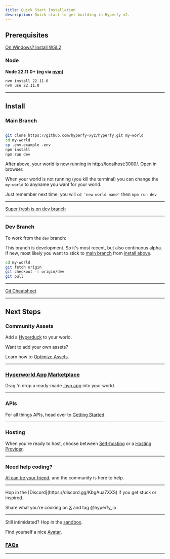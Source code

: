 ```yaml
---
title: Quick Start Installation
description: Quick start to get building in Hyperfy v2.
---
```


## Prerequisites


<Aside title="WSL2 Recommended">

[On Windows?  Install WSL2](/guides/coding/#wsl2)

<Icon name="linux" />
</Aside>


### Node

**Node 22.11.0+ (eg via [nvm](https://github.com/nvm-sh/nvm?tab=readme-ov-file#installing-and-updating))**

```sh frame="none"
nvm install 22.11.0
nvm use 22.11.0

```

---

## Install

### Main Branch

```sh frame="none"

git clone https://github.com/hyperfy-xyz/hyperfy.git my-world
cd my-world
cp .env.example .env
npm install
npm run dev

```

After above, your world is now running in http://localhost:3000/. Open in browser.

When your world is not running (you kill the terminal) you can change the `my-world` to anyname you want for your world.

Just remember next time, you will `cd 'new world name'` then `npm run dev`

---


<Card title="Hyperfy v2 Repo" icon="star">

<GithubCard owner="hyperfy-xyz" repo="hyperfy"/>

[Super fresh is on dev branch](https://github.com/hyperfy-xyz/hyperfy/tree/dev)
</Card>

---

### Dev Branch

To work from the `dev` branch:

<Aside title="Alpha Branch" type="caution">

This branch is development.  So it's most recent, but also continuous alpha.  If new, most likely you want to stick to [main branch](https://github.com/hyperfy-xyz/hyperfy.git) from [install above](/quickstart/installation/#install).

</Aside>


```sh frame="none"
cd my-world
git fetch origin
git checkout -t origin/dev
git pull
```

---


<Aside title="Need a Git refresher?" type="tip">

[Git Cheatsheet](https://education.github.com/git-cheat-sheet-education.pdf)

</Aside>


---

## Next Steps


### Community Assets

Add a [Hyperduck](/community/assets/#hyperduck) to your world.

Want to add your own assets?

Learn how to [Optimize Assets](/guides/3d/optimizing/).

---

### [Hyperworld App Marketplace](https://hyperworld.host/marketplace)

Drag 'n drop a ready-made [.hyp app](/docs/hyp-format/) into your world.

---


### APIs

For all things APIs, head over to [Getting Started](/docs/getting-started).


---


### Hosting

When you're ready to host, choose between [Self-hosting](/hosting/self) or a [Hosting Provider](/hosting/provider).

---

### Need help coding?

[AI can be your friend](/guides/coding/ai/), and the community is here to help.

---

<Aside type="tip" title="Have fun!">
Hop in the [Discord](https://discord.gg/KbgAua7XXS) if you get stuck or inspired.

Share what you're cooking on [X](https://x.com/hyperfy_io) and tag @hyperfy_io
</Aside>

---

Still intimidated?  Hop in the [sandbox](https://play.hyperfy.xyz/).

Find yourself a nice [Avatar](/guides/3d/avatars/).


### [FAQs](/welcome/faq)


---